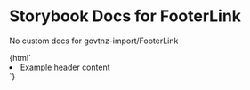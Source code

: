 

# Storybook Docs for FooterLink

<Meta title="govtnz-import/FooterLink" />

No custom docs for govtnz-import/FooterLink

<Preview>
  <Story name="FooterLink" height="100px">
    {html`
      <li class="g-footer-link">
        <a class="g-footer-link__a" href="example"> Example header content </a>
      </li>
    `}
  </Story>
</Preview>
